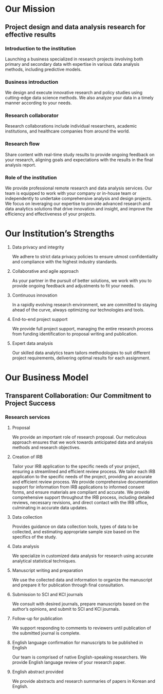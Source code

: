 <div class = "jul">
<h1>Our Mission</h1>

<h2>Project design and data analysis research for effective results</h2>

<h3>Introduction to the institution</h3>
<p>Launching a business specialized in research projects involving both primary and secondary data with expertise in various data analysis methods, including predictive models.</p>

<h3>Business introduction</h3>
<p>We design and execute innovative research and policy studies using cutting-edge data science methods. We also analyze your data in a timely manner according to your needs.</p>

<h3>Research collaborator</h3>
<p>Research collaborations include individual researchers, academic institutions, and healthcare companies from around the world.</p>

<h3>Research flow</h3>
<p>Share content with real-time study results to provide ongoing feedback on your research, aligning goals and expectations with the results in the final analysis report.</p>

<h3>Role of the institution</h3>
<p>We provide professional remote research and data analysis services. Our team is equipped to work with your company or in-house team or independently to undertake comprehensive analysis and design projects. We focus on leveraging our expertise to provide advanced research and data analytics solutions that drive innovation and insight, and improve the efficiency and effectiveness of your projects.</p>
</div>

<div class = "jul">
<h1>Our Institution's Strengths</h1>
<ol>
<li>Data privacy and integrity
<p>We adhere to strict data privacy policies to ensure utmost confidentiality and compliance with the highest industry standards.</p></li>

<li>Collaborative and agile approach
<p>As your partner in the pursuit of better solutions, we work with you to provide ongoing feedback and adjustments to fit your needs.</p></li>

<li>Continuous innovation
<p>In a rapidly evolving research environment, we are committed to staying ahead of the curve, always optimizing our technologies and tools.</p></li>

<li>End-to-end project support
<p>We provide full project support, managing the entire research process from funding identification to proposal writing and publication.</p></li>

<li> Expert data analysis
<p>Our skilled data analytics team tailors methodologies to suit different project requirements, delivering optimal results for each assignment.
</p></li></ol>
</div>


<div class = "jul">
<h1>Our Business Model</h1>

<h2>Transparent Collaboration: Our Commitment to Project Success</h2>

<h3>Research services</h3>
<ol>
<li>Proposal
<p>We provide an important role of research proposal. Our meticulous approach ensures that we work towards anticipated data and analysis methods and research objectives.</p></li>

<li>Creation of IRB
<p>Tailor your IRB application to the specific needs of your project, ensuring a streamlined and efficient review process. We tailor each IRB application to the specific needs of the project, providing an accurate and efficient review process. We provide comprehensive documentation support for information from IRB applications to informed consent forms, and ensure materials are compliant and accurate. We provide comprehensive support throughout the IRB process, including detailed reviews, necessary revisions, and direct contact with the IRB office, culminating in accurate data updates.</p></li>

<li>Data collection
<p>Provides guidance on data collection tools, types of data to be collected, and estimating appropriate sample size based on the specifics of the study.</p></li>

<li>Data analysis
<p>We specialize in customized data analysis for research using accurate analytical statistical techniques.</p></li>

<li>Manuscript writing and preparation
<p>We use the collected data and information to organize the manuscript and prepare it for publication through final consultation.</p></li>

<li>Submission to SCI and KCI journals
<p>We consult with desired journals, prepare manuscripts based on the author's opinions, and submit to SCI and KCI journals.</p></li>

<li>Follow-up for publication
<p>We support responding to comments to reviewers until publication of the submitted journal is complete.</p></li>

<li>English language confirmation for manuscripts to be published in English
<p>Our team is comprised of native English-speaking researchers. We provide English language review of your research paper.</p></li>

<li>English abstract provided
<p>We provide abstracts and research summaries of papers in Korean and English.</p></li>
</ol>
</div>


